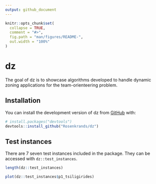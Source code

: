```yaml
---
output: github_document
---
```


<!-- README.md is generated from README.Rmd. Please edit that file -->

```r
knitr::opts_chunk$set(
  collapse = TRUE,
  comment = "#>",
  fig.path = "man/figures/README-",
  out.width = "100%"
)
```

# dz

<!-- badges: start -->
<!-- badges: end -->

The goal of dz is to showcase algorithms developed to handle dynamic zoning applications for the team-orienteering problem.

## Installation

You can install the development version of dz from [GitHub](https://github.com/) with:

``` r
# install.packages("devtools")
devtools::install_github("Rosenkrands/dz")
```

## Test instances

There are 7 seven test instances included in the package.
They can be accessed with `dz::test_instances`.
```r
length(dz::test_instances)
```

```r
plot(dz::test_instances$p1_tsiligirides)
```

